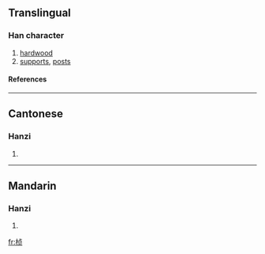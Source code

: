 {{see|楨}}

==Translingual==
===Han character===
{{Han char|rn=75|rad=木|as=06|sn=10|four=|canj=木卜月人 (DYBO)}}
# [[hardwood]]
# [[supports]], [[posts]]
====References====
{{Han ref|kx=0526.211|hdz=21198.020|uh=6862|ud=26722}}

----
==Cantonese==
===Hanzi===
{{yue-hanzi|jyut=|y=jing1}}
# {{defn|Cantonese}}

----
==Mandarin==
===Hanzi===
{{cmn-hanzi|tra=楨|pin=[[zhēn]] (zhen1), [[zhēng]] (zheng1)|wg=chen<sup>1</sup>, cheng<sup>1</sup>}}
# {{defn|Mandarin}}

[[fr:桢]]